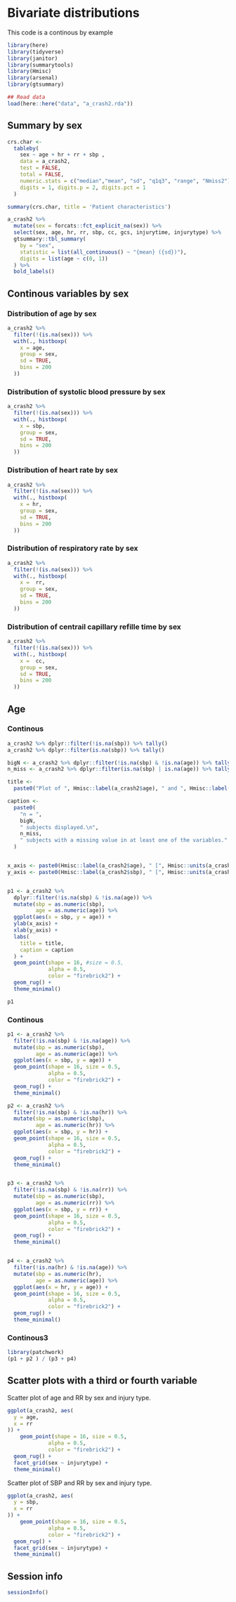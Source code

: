 
#  Bivariate distributions


This code is a continous by example

```r
library(here)
library(tidyverse)
library(janitor)
library(summarytools)
library(Hmisc)
library(arsenal)
library(gtsummary)

## Read data 
load(here::here("data", "a_crash2.rda"))
```



## Summary by sex

```r
crs.char <-
  tableby(
    sex ~ age + hr + rr + sbp ,
    data = a_crash2,
    test = FALSE,
    total = FALSE,
    numeric.stats = c("median","mean", "sd", "q1q3", "range", "Nmiss2"), 
    digits = 1, digits.p = 2, digits.pct = 1
  )

summary(crs.char, title = 'Patient characteristics') 
```

```r
a_crash2 %>%
  mutate(sex = forcats::fct_explicit_na(sex)) %>%
  select(sex, age, hr, rr, sbp, cc, gcs, injurytime, injurytype) %>%
  gtsummary::tbl_summary(
    by = "sex",
    statistic = list(all_continuous() ~ "{mean} ({sd})"),
    digits = list(age ~ c(0, 1))
  ) %>%
  bold_labels()

```



## Continous variables by sex

### Distribution of age by sex

```r
a_crash2 %>%
  filter(!(is.na(sex))) %>%
  with(., histboxp(
    x = age,
    group = sex,
    sd = TRUE,
    bins = 200
  ))


```

### Distribution of systolic blood pressure by sex


```r
a_crash2 %>%
  filter(!(is.na(sex))) %>%
  with(., histboxp(
    x = sbp,
    group = sex,
    sd = TRUE,
    bins = 200
  ))
```


### Distribution of heart rate by sex

```r
a_crash2 %>%
  filter(!(is.na(sex))) %>%
  with(., histboxp(
    x = hr,
    group = sex,
    sd = TRUE,
    bins = 200
  ))
```


### Distribution of respiratory rate by sex

```r
a_crash2 %>%
  filter(!(is.na(sex))) %>%
  with(., histboxp(
    x =  rr,
    group = sex,
    sd = TRUE,
    bins = 200
  ))
```


### Distribution of centrail capillary refille time by sex

```r
a_crash2 %>%
  filter(!(is.na(sex))) %>%
  with(., histboxp(
    x =  cc,
    group = sex,
    sd = TRUE,
    bins = 200
  ))
```


## Age 

### Continous 

```r

a_crash2 %>% dplyr::filter(!is.na(sbp)) %>% tally()
a_crash2 %>% dplyr::filter(is.na(sbp)) %>% tally()

bigN <- a_crash2 %>% dplyr::filter(!is.na(sbp) & !is.na(age)) %>% tally()
n_miss <- a_crash2 %>% dplyr::filter(is.na(sbp) | is.na(age)) %>% tally()

title <-
  paste0("Plot of ", Hmisc::label(a_crash2$age), " and ", Hmisc::label(a_crash2$sbp))

caption <-
  paste0(
    "n = ",
    bigN,
    " subjects displayed.\n",
    n_miss,
    " subjects with a missing value in at least one of the variables."
  )


x_axis <- paste0(Hmisc::label(a_crash2$age), " [", Hmisc::units(a_crash2$age), "]")
y_axis <- paste0(Hmisc::label(a_crash2$sbp), " [", Hmisc::units(a_crash2$sbp), "]")


p1 <- a_crash2 %>%
  dplyr::filter(!is.na(sbp) & !is.na(age)) %>%
  mutate(sbp = as.numeric(sbp), 
         age = as.numeric(age)) %>%
  ggplot(aes(x = sbp, y = age)) +
  ylab(x_axis) +
  xlab(y_axis) +
  labs(
    title = title,
    caption = caption
  ) +
  geom_point(shape = 16, #size = 0.5,
             alpha = 0.5,
             color = "firebrick2") +
  geom_rug() +
  theme_minimal()

p1

```

### Continous

```r
p1 <- a_crash2 %>%
  filter(!is.na(sbp) & !is.na(age)) %>%
  mutate(sbp = as.numeric(sbp), 
         age = as.numeric(age)) %>%
  ggplot(aes(x = sbp, y = age)) +
  geom_point(shape = 16, size = 0.5,
             alpha = 0.5,
             color = "firebrick2") +
  geom_rug() +
  theme_minimal()

p2 <- a_crash2 %>%
  filter(!is.na(sbp) & !is.na(hr)) %>%
  mutate(sbp = as.numeric(sbp), 
         age = as.numeric(hr)) %>%
  ggplot(aes(x = sbp, y = hr)) +
  geom_point(shape = 16, size = 0.5,
             alpha = 0.5,
             color = "firebrick2") +
  geom_rug() +
  theme_minimal()


p3 <- a_crash2 %>%
  filter(!is.na(sbp) & !is.na(rr)) %>%
  mutate(sbp = as.numeric(sbp), 
         age = as.numeric(rr)) %>%
  ggplot(aes(x = sbp, y = rr)) +
  geom_point(shape = 16, size = 0.5,
             alpha = 0.5,
             color = "firebrick2") +
  geom_rug() +
  theme_minimal()


p4 <- a_crash2 %>%
  filter(!is.na(hr) & !is.na(age)) %>%
  mutate(sbp = as.numeric(hr), 
         age = as.numeric(age)) %>%
  ggplot(aes(x = hr, y = age)) +
  geom_point(shape = 16, size = 0.5,
             alpha = 0.5,
             color = "firebrick2") +
  geom_rug() +
  theme_minimal()

```


### Continous3 

```r

library(patchwork)
(p1 + p2 ) / (p3 + p4)
```


## Scatter plots with a third or fourth variable

Scatter plot of age and RR by sex and injury type.


```r
ggplot(a_crash2, aes(
  y = age,
  x = rr
)) +
    geom_point(shape = 16, size = 0.5,
             alpha = 0.5,
             color = "firebrick2") +
  geom_rug() +
  facet_grid(sex ~ injurytype) +
  theme_minimal()
```


Scatter plot of SBP and RR by sex and injury type.

```r
ggplot(a_crash2, aes(
  y = sbp,
  x = rr
)) +
    geom_point(shape = 16, size = 0.5,
             alpha = 0.5,
             color = "firebrick2") +
  geom_rug() +
  facet_grid(sex ~ injurytype) +
  theme_minimal()
```




## Session info

```r
sessionInfo()
```
